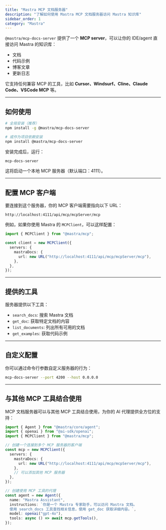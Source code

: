 ```yaml
---
title: "Mastra MCP 文档服务器"
description: "了解如何使用 Mastra MCP 文档服务器访问 Mastra 知识库"
sidebar_order: 1
category: "Mastra"
---
```


`@mastra/mcp-docs-server` 提供了一个 **MCP server**，可以让你的 IDE/agent 直接访问 Mastra 的知识库：

* 文档
* 代码示例
* 博客文章
* 更新日志

它支持任何兼容 MCP 的工具，比如 **Cursor、Windsurf、Cline、Claude Code、VSCode MCP** 等。

---

## 如何使用

```bash npm2yarn copy
# 全局安装（推荐）
npm install -g @mastra/mcp-docs-server

# 或作为项目依赖安装
npm install @mastra/mcp-docs-server
```

安装完成后，运行：

```bash copy
mcp-docs-server
```

这将启动一个本地 MCP 服务器（默认端口：4111）。

---

## 配置 MCP 客户端

要连接到这个服务器，你的 MCP 客户端需要指向以下 URL：

```
http://localhost:4111/api/mcp/mcpServer/mcp
```

例如，如果你使用 Mastra 的 `MCPClient`，可以这样配置：

```typescript copy
import { MCPClient } from "@mastra/mcp";

const client = new MCPClient({
  servers: {
    mastraDocs: {
      url: new URL("http://localhost:4111/api/mcp/mcpServer/mcp"),
    },
  },
});
```

---

## 提供的工具

服务器提供以下工具：

* `search_docs`: 搜索 Mastra 文档
* `get_doc`: 获取特定文档的内容
* `list_documents`: 列出所有可用的文档
* `get_examples`: 获取代码示例

---

## 自定义配置

你可以通过命令行参数自定义服务器的行为：

```bash copy
mcp-docs-server --port 4200 --host 0.0.0.0
```

---

## 与其他 MCP 工具结合使用

MCP 文档服务器可以与其他 MCP 工具结合使用，为你的 AI 代理提供全方位的支持：

```typescript copy
import { Agent } from "@mastra/core/agent";
import { openai } from "@ai-sdk/openai";
import { MCPClient } from "@mastra/mcp";

// 创建一个连接到多个 MCP 服务器的客户端
const mcp = new MCPClient({
  servers: {
    mastraDocs: {
      url: new URL("http://localhost:4111/api/mcp/mcpServer/mcp"),
    },
    // 可以添加其他 MCP 服务器
  },
});

// 创建使用 MCP 工具的代理
const agent = new Agent({
  name: "Mastra Assistant",
  instructions: `你是一个 Mastra 专家助手，可以访问 Mastra 文档。
  使用 search_docs 工具查找相关信息，使用 get_doc 获取详细内容。`,
  model: openai("gpt-4o"),
  tools: async () => await mcp.getTools(),
});
```

